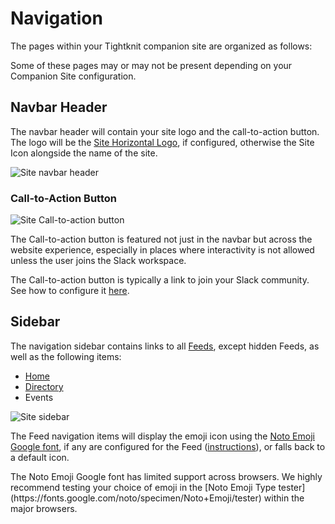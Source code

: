 
# Navigation

The pages within your Tightknit companion site are organized as follows:

<FileTree>
  <FileTree.Folder name="pages" defaultOpen>
    <FileTree.File name="/" />
    <FileTree.File name="/directory" />
    <FileTree.Folder name="/events" defaultOpen>
      <FileTree.File name="/events/<event-id>/<event-slug>" />
    </FileTree.Folder>
    <FileTree.Folder name="/x/<feed-slug>" defaultOpen>
      <FileTree.File name="/<post-id>/<post-slug>" />
    </FileTree.Folder>
    <FileTree.Folder name="/user" defaultOpen>
      <FileTree.File name="/<tightknit-user-id>" />
    </FileTree.Folder>
    <FileTree.File name="/community-guidelines" />
  </FileTree.Folder>
</FileTree>

Some of these pages may or may not be present depending on your Companion Site configuration.

## Navbar Header

The navbar header will contain your site logo and the call-to-action button. The logo will be the [Site Horizontal Logo](/branding), if configured, otherwise the Site Icon alongside the name of the site.

![Site navbar header](/tightknit-site/navbar.png)

### Call-to-Action Button

![Site Call-to-action button](/tightknit-site/CTAButton.png)

The Call-to-action button is featured not just in the navbar but across the website experience, especially in places where interactivity is not allowed unless the user joins the Slack workspace.

The Call-to-action button is typically a link to join your Slack community. See how to configure it [here](/companion-site/call-to-action).

## Sidebar

The navigation sidebar contains links to all [Feeds](./feed), except hidden Feeds, as well as the following items:

- [Home](./home)
- [Directory](./directory)
- Events

![Site sidebar](/tightknit-site/pages/sidebar.png)

The Feed navigation items will display the emoji icon using the [Noto Emoji Google font](https://fonts.google.com/noto/specimen/Noto+Emoji), if any are configured for the Feed ([instructions](/channels-and-feeds/manage-feeds)), or falls back to a default icon.

<Callout type="warning" emoji="⚠️">
  The Noto Emoji Google font has limited support across browsers. We highly
  recommend testing your choice of emoji in the [Noto Emoji Type
  tester](https://fonts.google.com/noto/specimen/Noto+Emoji/tester) within the
  major browsers.
</Callout>
